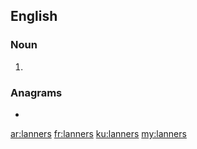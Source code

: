 ==English==

===Noun===
{{head|en|noun plural form}}

# {{plural of|lanner|lang=en}}

===Anagrams===
* {{l|en|ensnarl}}

[[ar:lanners]]
[[fr:lanners]]
[[ku:lanners]]
[[my:lanners]]
